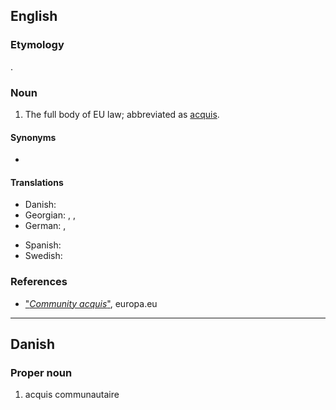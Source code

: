 ==English==

===Etymology===
{{bor|en|fr|[[acquis]] [[communautaire]]}}.

===Noun===
{{en-noun|?}}

# The full body of EU law; abbreviated as [[acquis]].

====Synonyms====
* {{l|en|Community acquis}}

====Translations====
{{trans-top|the full body of EU law}}
* Danish: {{t|da|acquis communautaire}}
* Georgian: {{t|ka|ევროკავშირის კანონთა კრებული}}, {{t|ka|acquis communautaire}}, {{t|ka|აკისი}}
* German: {{t|de|Besitzstand der Gemeinschaft|m}}, {{t|de|gemeinschaftlicher Besitzstand|m}}
{{trans-mid}}
* Spanish: {{t|es|Acervo comunitario|m}}
* Swedish: {{t|sv|Gemenskapens regelverk|n}}
{{trans-bottom}}

===References===
* [http://eurovoc.europa.eu/drupal/?q=request&uri=http://eurovoc.europa.eu/210682 "''Community acquis''"], europa.eu

----

==Danish==

===Proper noun===
{{da-proper noun}}

# {{lb|da|law}} acquis communautaire